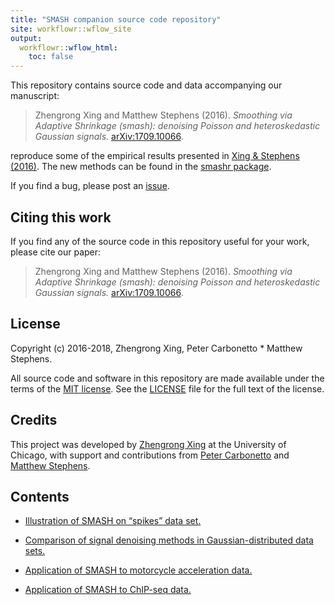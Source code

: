```yaml
---
title: "SMASH companion source code repository"
site: workflowr::wflow_site
output:
  workflowr::wflow_html:
    toc: false
---
```


This repository contains source code and data accompanying our manuscript:

> Zhengrong Xing and Matthew Stephens (2016). *Smoothing via Adaptive
Shrinkage (smash): denoising Poisson and heteroskedastic Gaussian
signals.* [arXiv:1709.10066](http://arxiv.org/abs/1605.07787).

reproduce some of the
empirical results presented in [Xing & Stephens (2016)][smashr-preprint].
The new methods can be found in the [smashr package][smashr].

If you find a bug, please post an [issue][issues].

## Citing this work

If you find any of the source code in this repository useful for your
work, please cite our paper:

> Zhengrong Xing and Matthew Stephens (2016). *Smoothing via Adaptive
Shrinkage (smash): denoising Poisson and heteroskedastic Gaussian
signals.* [arXiv:1709.10066](http://arxiv.org/abs/1605.07787).

## License

Copyright (c) 2016-2018, Zhengrong Xing, Peter Carbonetto * Matthew
Stephens.

All source code and software in this repository are made available
under the terms of the
[MIT license](https://opensource.org/licenses/mit-license.html). See
the [LICENSE](LICENSE) file for the full text of the license.

## Credits

This project was developed by [Zhengrong Xing][zhengrong] at the
University of Chicago, with support and contributions from
[Peter Carbonetto][peter] and [Matthew Stephens][matthew].

[smashr]: https://github.com/stephenslab/smashr
[smashr-preprint]: http://arxiv.org/abs/1605.07787
[dscr-smash]: https://github.com/stephenslab/dscr-smash
[issues]: https://github.com/stephenslab/smash-paper/issues
[zhengrong]: https://github.com/zrxing
[peter]: http://pcarbo.github.io
[matthew]: http://stephenslab.uchicago.edu

## Contents

+ [Illustration of SMASH on "spikes" data set.](spikesdemo.html)

+ [Comparison of signal denoising methods in Gaussian-distributed data
  sets.](gaussian.mean.est.html)

+ [Application of SMASH to motorcycle acceleration data.](motorcycle.html)

+ [Application of SMASH to ChIP-seq data.](chipseq.html)